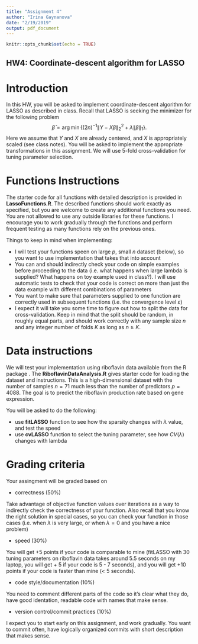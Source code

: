 ```yaml
---
title: "Assignment 4"
author: "Irina Gaynanova"
date: "2/19/2019"
output: pdf_document
---
```


```r
knitr::opts_chunk$set(echo = TRUE)
```

## HW4: Coordinate-descent algorithm for LASSO
# Introduction
In this HW, you will be asked to implement coordinate-descent algorithm for LASSO as described in class. Recall that LASSO is seeking the minimizer for the following problem
$$
\hat \beta = \arg\min\left\{(2n)^{-1}\|Y-X\beta\|_2^2 + \lambda \|\beta\|_1\right\}.
$$
Here we assume that $Y$ and $X$ are already centered, and $X$ is appropriately scaled (see class notes). You will be asked to implement the appropriate transformations in this assignment. We will use 5-fold cross-validation for tuning parameter selection.

# Functions Instructions

The starter code for all functions with detailed description is provided in **LassoFunctions.R**. The described functions should work exactly as specified, but you are welcome to create any additional functions you need. You are not allowed to use any outside libraries for these functions. I encourage you to work gradually through the functions and perform frequent testing as many functions rely on the previous ones.

Things to keep in mind when implementing:

  * I will test your functions speen on large $p$, small $n$ dataset (below), so you want to use implementation that takes that into account
  * You can and should indirectly check your code on simple examples before proceeding to the data (i.e. what happens when large lambda is supplied? What happens on toy example used in class?). I will use automatic tests to check that your code is correct on more than just the data example with different combinations of parameters
  * You want to make sure that parameters supplied to one function are correctly used in subsequent functions (i.e. the convergence level $\varepsilon$)
  * I expect it will take you some time to figure out how to split the data for cross-validation. Keep in mind that the split should be random, in roughly equal parts, and should work correctly with any sample size $n$ and any integer number of folds $K$ as long as $n\geq K$.

# Data instructions

We will test your implementation using riboflavin data available from the R package \texttt{hdi}. The **RiboflavinDataAnalysis.R** gives starter code for loading the dataset and instructions. This is a high-dimensional dataset with the number of samples $n=71$ much less than the number of predictors $p=4088$. The goal is to predict the riboflavin production rate based on gene expression.

You will be asked to do the following:

  * use **fitLASSO** function to see how the sparsity changes with $\lambda$ value, and test the speed
  * use **cvLASSO** function to select the tuning parameter, see how $CV(\lambda)$ changes with lambda

# Grading criteria

Your assingment will be graded based on 

 * correctness (50%)

Take advantage of objective function values over iterations as a way to indirectly check the correctness of your function. Also recall that you know the right solution in special cases, so you can check your function in those cases (i.e. when $\lambda$ is very large, or when $\lambda = 0$ and you have a nice problem)
 
 * speed (30%) 
 
 You will get +5 points if your code is comparable to mine (fitLASSO with 30 tuning parameters on riboflavin data takes around 5.5 seconds on my laptop, you will get + 5 if your code is 5 - 7 seconds), and you will get +10 points if your code is faster than mine (< 5 seconds).

 * code style/documentation (10%)

You need to comment different parts of the code so it's clear what they do, have good identation, readable code with names that make sense.
 
 * version control/commit practices (10%)
 
 I expect you to start early on this assignment, and work gradually. You want to commit often, have logically organized commits with short description that makes sense.
